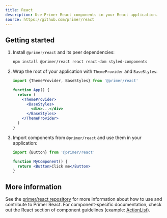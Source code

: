 ```yaml
---
title: React
description: Use Primer React components in your React application.
source: https://github.com/primer/react
---
```


## Getting started

1. Install `@primer/react` and its peer dependencies:

   ```bash
   npm install @primer/react react react-dom styled-components
   ```

2. Wrap the root of your application with `ThemeProvider` and `BaseStyles`:

   ```jsx
   import {ThemeProvider, BaseStyles} from '@primer/react'

   function App() {
     return (
       <ThemeProvider>
         <BaseStyles>
           <div>...</div>
         </BaseStyles>
       </ThemeProvider>
     )
   }
   ```

3. Import components from `@primer/react` and use them in your application:

   ```jsx
   import {Button} from '@primer/react'

   function MyComponent() {
     return <Button>Click me</Button>
   }
   ```

## More information

See the [primer/react repository](https://github.com/primer/react/tree/main/docs/content) for more information about how to use and contribute to Primer React. For component-specific documentation, check out the React section of component guidelines (example: [ActionList](/components/action-list/react)).
